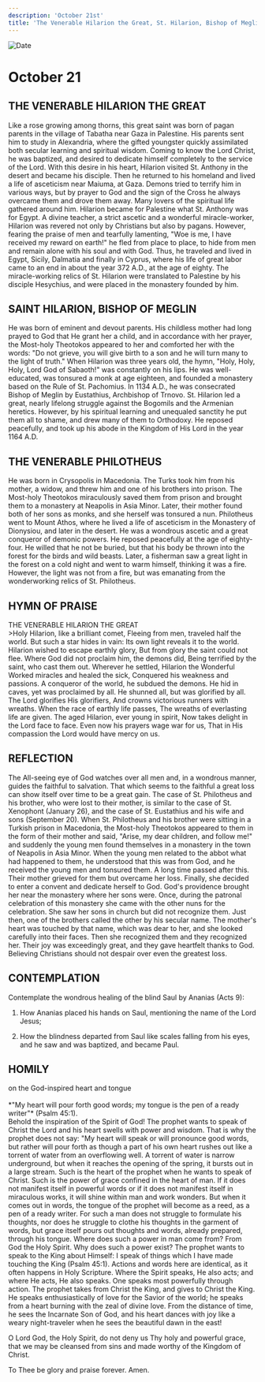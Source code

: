```yaml
---
description: 'October 21st'
title: 'The Venerable Hilarion the Great, St. Hilarion, Bishop of Meglin, Venerable Philotheus'
---
```


<CustomPaginator />
<RunningHead />

<Image src="/title-imprint.png" height={68} width={50} alt="Date" className="title-imprint"/>

# <div id="date">October <Image className="four-dot" src="/four-dot.png" height={15} width={15} alt="" />21</div>

## THE VENERABLE HILARION THE GREAT

Like a rose growing among thorns, this great saint was born of pagan parents in the village of Tabatha near Gaza in Palestine. His parents sent him to study in Alexandria, where the gifted youngster quickly assimilated both secular learning and spiritual wisdom. Coming to know the Lord Christ, he was baptized, and desired to dedicate himself completely to the service of the Lord. With this desire in his heart, Hilarion visited St. Anthony in the desert and became his disciple. Then he returned to his homeland and lived a life of asceticism near Maiuma, at Gaza. Demons tried to terrify him in various ways, but by prayer to God and the sign of the Cross he always overcame them and drove them away. Many lovers of the spiritual life gathered around him. Hilarion became for Palestine what St. Anthony was for Egypt. A divine teacher, a strict ascetic and a wonderful miracle-worker, Hilarion was revered not only by Christians but also by pagans. However, fearing the praise of men and tearfully lamenting, "Woe is me, I have received my reward on earth!" he fled from place to place, to hide from men and remain alone with his soul and with God. Thus, he traveled and lived in Egypt, Sicily, Dalmatia and finally in Cyprus, where his life of great labor came to an end in about the year 372 A.D., at the age of eighty. The miracle-working relics of St. Hilarion were translated to Palestine by his disciple Hesychius, and were placed in the monastery founded by him.

## SAINT HILARION, BISHOP OF MEGLIN

He was born of eminent and devout parents. His childless mother had long prayed to God that He grant her a child, and in accordance with her prayer, the Most-holy Theotokos appeared to her and comforted her with the words: "Do not grieve, you will give birth to a son and he will turn many to the light of truth." When Hilarion was three years old, the hymn, "Holy, Holy, Holy, Lord God of Sabaoth!" was constantly on his lips. He was well-educated, was tonsured a monk at age eighteen, and founded a monastery based on the Rule of St. Pachomius. In 1134 A.D., he was consecrated Bishop of Meglin by Eustathius, Archbishop of Trnovo. St. Hilarion led a great, nearly lifelong struggle against the Bogomils and the Armenian heretics. However, by his spiritual learning and unequaled sanctity he put them all to shame, and drew many of them to Orthodoxy. He reposed peacefully, and took up his abode in the Kingdom of His Lord in the year 1164 A.D.

## THE VENERABLE PHILOTHEUS

He was born in Crysopolis in Macedonia. The Turks took him from his mother, a widow, and threw him and one of his brothers into prison. The Most-holy Theotokos miraculously saved them from prison and brought them to a monastery at Neapolis in Asia Minor. Later, their mother found both of her sons as monks, and she herself was tonsured a nun. Philotheus went to Mount Athos, where he lived a life of asceticism in the Monastery of Dionysiou, and later in the desert. He was a wondrous ascetic and a great conqueror of demonic powers. He reposed peacefully at the age of eighty-four. He willed that he not be buried, but that his body be thrown into the forest for the birds and wild beasts. Later, a fisherman saw a great light in the forest on a cold night and went to warm himself, thinking it was a fire. However, the light was not from a fire, but was emanating from the wonderworking relics of St. Philotheus.


## HYMN OF PRAISE
<div style={{textAlign:'center', color:'crimson', fontWeight:'bold'}}>
THE VENERABLE HILARION THE GREAT
</div>
>Holy Hilarion, like a brilliant comet,  
Fleeing from men, traveled half the world.  
But such a star hides in vain:  
Its own light reveals it to the world.  
Hilarion wished to escape earthly glory,  
But from glory the saint could not flee.  
Where God did not proclaim him, the demons did,  
Being terrified by the saint, who cast them out.  
Wherever he settled, Hilarion the Wonderful  
Worked miracles and healed the sick,  
Conquered his weakness and passions.  
A conqueror of the world, he subdued the demons.  
He hid in caves, yet was proclaimed by all.  
He shunned all, but was glorified by all.  
The Lord glorifies His glorifiers,  
And crowns victorious runners with wreaths.  
When the race of earthly life passes,  
The wreaths of everlasting life are given.  
The aged Hilarion, ever young in spirit,  
Now takes delight in the Lord face to face.  
Even now his prayers wage war for us,  
That in His compassion the Lord would have mercy on us.  


## REFLECTION

The All-seeing eye of God watches over all men and, in a wondrous manner, guides the faithful to salvation. That which seems to the faithful a great loss can show itself over time to be a great gain. The case of St. Philotheus and his brother, who were lost to their mother, is similar to the case of St. Xenophont (January 26), and the case of St. Eustathius and his wife and sons (September 20). When St. Philotheus and his brother were sitting in a Turkish prison in Macedonia, the Most-holy Theotokos appeared to them in the form of their mother and said, "Arise, my dear children, and follow me!" and suddenly the young men found themselves in a monastery in the town of Neapolis in Asia Minor. When the young men related to the abbot what had happened to them, he understood that this was from God, and he received the young men and tonsured them. A long time passed after this. Their mother grieved for them but overcame her loss. Finally, she decided to enter a convent and dedicate herself to God. God's providence brought her near the monastery where her sons were. Once, during the patronal celebration of this monastery she came with the other nuns for the celebration. She saw her sons in church but did not recognize them. Just then, one of the brothers called the other by his secular name. The mother's heart was touched by that name, which was dear to her, and she looked carefully into their faces. Then she recognized them and they recognized her. Their joy was exceedingly great, and they gave heartfelt thanks to God. Believing Christians should not despair over even the greatest loss.
 

## CONTEMPLATION

Contemplate the wondrous healing of the blind Saul by Ananias (Acts 9):

1. How Ananias placed his hands on Saul, mentioning the name of the Lord Jesus;

2. How the blindness departed from Saul like scales falling from his eyes, and he saw and was baptized, and became Paul.


## HOMILY
<div style={{textAlign:'center', color:'crimson', fontWeight:'bold'}}>
on the God-inspired heart and tongue
</div>
<br />
<div style={{textAlign:'right'}}>
*"My heart will pour forth good words; my tongue is the pen of a ready writer"* (Psalm 45:1).
</div>
Behold the inspiration of the Spirit of God! The prophet wants to speak of Christ the Lord and his heart swells with power and wisdom. That is why the prophet does not say: "My heart will speak or will pronounce good words, but rather will pour forth as though a part of his own heart rushes out like a torrent of water from an overflowing well. A torrent of water is narrow underground, but when it reaches the opening of the spring, it bursts out in a large stream. Such is the heart of the prophet when he wants to speak of Christ. Such is the power of grace confined in the heart of man. If it does not manifest itself in powerful words or if it does not manifest itself in miraculous works, it will shine within man and work wonders. But when it comes out in words, the tongue of the prophet will become as a reed, as a pen of a ready writer. For such a man does not struggle to formulate his thoughts, nor does he struggle to clothe his thoughts in the garment of words, but grace itself pours out thoughts and words, already prepared, through his tongue. Where does such a power in man come from? From God the Holy Spirit. Why does such a power exist? The prophet wants to speak to the King about Himself: I speak of things which I have made touching the King (Psalm 45:1). Actions and words here are identical, as it often happens in Holy Scripture. Where the Spirit speaks, He also acts; and where He acts, He also speaks. One speaks most powerfully through action. The prophet takes from Christ the King, and gives to Christ the King. He speaks enthusiastically of love for the Savior of the world; he speaks from a heart burning with the zeal of divine love. From the distance of time, he sees the Incarnate Son of God, and his heart dances with joy like a weary night-traveler when he sees the beautiful dawn in the east!

O Lord God, the Holy Spirit, do not deny us Thy holy and powerful grace, that we may be cleansed from sins and made worthy of the Kingdom of Christ.

To Thee be glory and praise forever. Amen.